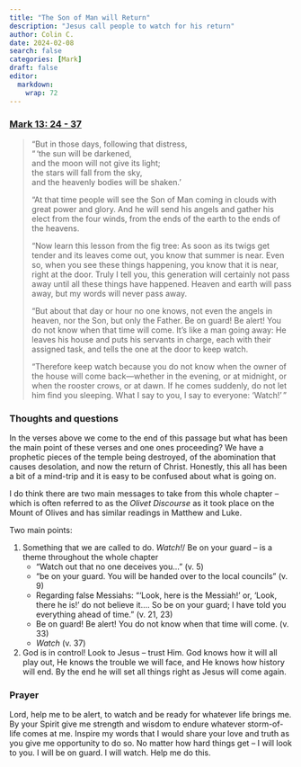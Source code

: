 ```yaml
---
title: "The Son of Man will Return"
description: "Jesus call people to watch for his return"
author: Colin C.
date: 2024-02-08
search: false
categories: [Mark]
draft: false
editor: 
  markdown: 
    wrap: 72
---
```


### [Mark 13: 24 - 37](https://www.bible.com/bible/111/MRK.13.NIV)

>   “But in those days, following that distress,\
> “ ‘the sun will be darkened,\
> and the moon will not give its light;\
> the stars will fall from the sky,\
> and the heavenly bodies will be shaken.’
>
> “At that time people will see the Son of Man coming in clouds with great power and glory. And he will send his angels and gather his elect from the four winds, from the ends of the earth to the ends of the heavens.
>
> “Now learn this lesson from the fig tree: As soon as its twigs get tender and its leaves come out, you know that summer is near. Even so, when you see these things happening, you know that it is near, right at the door. Truly I tell you, this generation will certainly not pass away until all these things have happened. Heaven and earth will pass away, but my words will never pass away.
>
> “But about that day or hour no one knows, not even the angels in heaven, nor the Son, but only the Father. Be on guard! Be alert! You do not know when that time will come. It’s like a man going away: He leaves his house and puts his servants in charge, each with their assigned task, and tells the one at the door to keep watch.
>
> “Therefore keep watch because you do not know when the owner of the house will come back—whether in the evening, or at midnight, or when the rooster crows, or at dawn. If he comes suddenly, do not let him find you sleeping. What I say to you, I say to everyone: ‘Watch!’ ”


### Thoughts and questions 

In the verses above we come to the end of this passage but what has been the main point of these verses and one ones proceeding?  We have a prophetic pieces of the temple being destroyed, of the abomination that causes desolation, and now the return of Christ.  Honestly, this all has been a bit of a mind-trip and it is easy to be confused about what is going on.  

I do think there are two main messages to take from this whole chapter -- which is often referred to as the _Olivet Discourse_ as it took place on the Mount of Olives and has similar readings in Matthew and Luke. 

Two main points: 

1.  Something that we are called to do.  _Watch!_/ Be on your guard -- is a theme throughout the whole chapter
    -  "Watch out that no one deceives you..." (v. 5)
    -  "be on your guard. You will be handed over to the local councils" (v. 9)
    -  Regarding false Messiahs:  "‘Look, here is the Messiah!’ or, ‘Look, there he is!’ do not believe it.... So be on your guard; I have told you everything ahead of time." (v. 21, 23)
    -  Be on guard! Be alert! You do not know when that time will come. (v. 33)
    -  _Watch_ (v. 37)

2.  God is in control! Look to Jesus -- trust Him. God knows how it will all play out, He knows the trouble we will face, and He knows how history will end.  By the end he will set all things right as Jesus will come again.  

### Prayer

Lord, help me to be alert, to watch and be ready for whatever life brings me.  By your Spirit give me strength and wisdom to endure whatever storm-of-life comes at me.  Inspire my words that I would share your love and truth as you give me opportunity to do so.  No matter how hard things get -- I will look to you.  I will be on guard.  I will watch. Help me do this. 